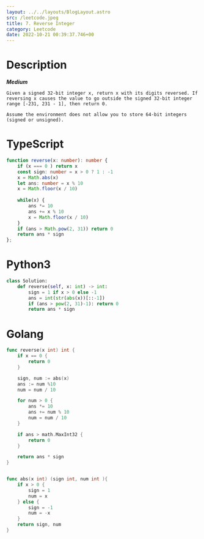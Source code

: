 ```yaml
---
layout: ../../layouts/BlogLayout.astro 
src: /leetcode.jpeg
title: 7. Reverse Integer
category: Leetcode 
date: 2022-10-21 00:39:37.746+00 
---
```


# Description
***Medium***
```
Given a signed 32-bit integer x, return x with its digits reversed. If reversing x causes the value to go outside the signed 32-bit integer range [-231, 231 - 1], then return 0.

Assume the environment does not allow you to store 64-bit integers (signed or unsigned).
```

# TypeScript
```typescript
function reverse(x: number): number {
    if (x === 0 ) return x 
    const sign: number = x > 0 ? 1 : -1 
    x = Math.abs(x)
    let ans: number = x % 10 
    x = Math.floor(x / 10) 
    
    while(x) {
        ans *= 10
        ans += x % 10
        x = Math.floor(x / 10) 
    }
    if (ans > Math.pow(2, 31)) return 0
    return ans * sign
};
```

# Python3
```python
class Solution:
    def reverse(self, x: int) -> int:
        sign = 1 if x > 0 else -1
        ans = int(str(abs(x))[::-1])
        if (ans > pow(2, 31)-1): return 0
        return ans * sign
```

# Golang
```go
func reverse(x int) int {
    if x == 0 {
        return 0
    }

    sign, num := abs(x)
    ans := num %10
    num = num / 10

    for num > 0 {
        ans *= 10
        ans += num % 10 
        num = num / 10
    }

    if ans > math.MaxInt32 {
        return 0
    }

    return ans * sign
}


func abs(x int) (sign int, num int ){
    if x > 0 {
        sign = 1
        num = x
    } else {
        sign = -1
        num = -x
    }
    return sign, num
}
```